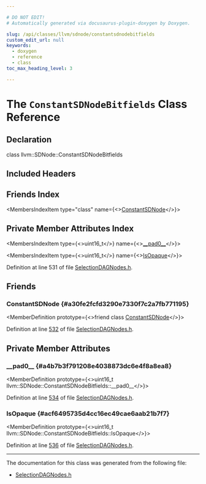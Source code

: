 ```yaml
---

# DO NOT EDIT!
# Automatically generated via docusaurus-plugin-doxygen by Doxygen.

slug: /api/classes/llvm/sdnode/constantsdnodebitfields
custom_edit_url: null
keywords:
  - doxygen
  - reference
  - class
toc_max_heading_level: 3

---
```





# The `ConstantSDNodeBitfields` Class Reference

<DoxygenPage pluginConfig={pluginConfig}>



## Declaration

<CodeBlock>class llvm::SDNode::ConstantSDNodeBitfields</CodeBlock>

## Included Headers

<IncludesList>
<IncludesListItem
  filePath="llvm/CodeGen/SelectionDAGNodes.h"
  permalink="/docs/api/files/include/include/llvm/include/llvm/codegen/selectiondagnodes-h"
  isLocal="true" />
</IncludesList>

## Friends Index

<MembersIndex>

<MembersIndexItem
  type="class"
  name={<><a href="#a30fe2fcfd3290e7330f7c2a7fb771195">ConstantSDNode</a></>}>
</MembersIndexItem>

</MembersIndex>

## Private Member Attributes Index

<MembersIndex>

<MembersIndexItem
  type={<>uint16&#95;t</>}
  name={<><a href="#a4b7b3f791208e4038873dc6e4f8a8ea8">&#95;&#95;pad0&#95;&#95;</a></>}>
</MembersIndexItem>

<MembersIndexItem
  type={<>uint16&#95;t</>}
  name={<><a href="#acf6495735d4cc16ec49cae6aab21b7f7">IsOpaque</a></>}>
</MembersIndexItem>

</MembersIndex>


Definition at line 531 of file <a href="/docs/api/files/include/include/llvm/include/llvm/codegen/selectiondagnodes-h">SelectionDAGNodes.h</a>.

<SectionDefinition>

## Friends

### ConstantSDNode {#a30fe2fcfd3290e7330f7c2a7fb771195}

<MemberDefinition
  prototype={<>friend class <a href="/docs/api/classes/llvm/constantsdnode">ConstantSDNode</a></>}>

Definition at line <a href="/docs/api/files/include/include/llvm/include/llvm/codegen/selectiondagnodes-h/#l00532">532</a> of file <a href="/docs/api/files/include/include/llvm/include/llvm/codegen/selectiondagnodes-h">SelectionDAGNodes.h</a>.
</MemberDefinition>

</SectionDefinition>

<SectionDefinition>

## Private Member Attributes

### &#95;&#95;pad0&#95;&#95; {#a4b7b3f791208e4038873dc6e4f8a8ea8}

<MemberDefinition
  prototype={<>uint16&#95;t llvm::SDNode::ConstantSDNodeBitfields::&#95;&#95;pad0&#95;&#95;</>}>

Definition at line <a href="/docs/api/files/include/include/llvm/include/llvm/codegen/selectiondagnodes-h/#l00534">534</a> of file <a href="/docs/api/files/include/include/llvm/include/llvm/codegen/selectiondagnodes-h">SelectionDAGNodes.h</a>.
</MemberDefinition>

### IsOpaque {#acf6495735d4cc16ec49cae6aab21b7f7}

<MemberDefinition
  prototype={<>uint16&#95;t llvm::SDNode::ConstantSDNodeBitfields::IsOpaque</>}>

Definition at line <a href="/docs/api/files/include/include/llvm/include/llvm/codegen/selectiondagnodes-h/#l00536">536</a> of file <a href="/docs/api/files/include/include/llvm/include/llvm/codegen/selectiondagnodes-h">SelectionDAGNodes.h</a>.
</MemberDefinition>

</SectionDefinition>

<hr/>

The documentation for this class was generated from the following file:

<ul>
<li><a href="/docs/api/files/include/include/llvm/include/llvm/codegen/selectiondagnodes-h">SelectionDAGNodes.h</a></li>
</ul>

</DoxygenPage>
